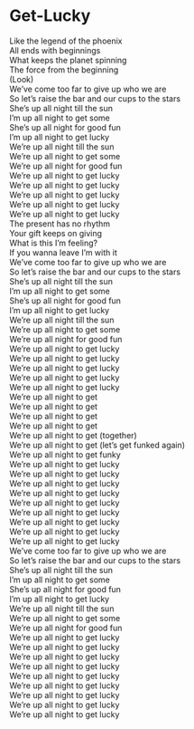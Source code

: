 # Get-Lucky

Like the legend of the phoenix  
All ends with beginnings  
What keeps the planet spinning  
The force from the beginning  
(Look)  
We've come too far to give up who we are  
So let's raise the bar and our cups to the stars  
She's up all night till the sun  
I'm up all night to get some  
She's up all night for good fun  
I'm up all night to get lucky  
We're up all night till the sun  
We're up all night to get some  
We're up all night for good fun  
We're up all night to get lucky  
We're up all night to get lucky  
We're up all night to get lucky  
We're up all night to get lucky  
We're up all night to get lucky  
The present has no rhythm  
Your gift keeps on giving  
What is this I'm feeling?  
If you wanna leave I'm with it  
We've come too far to give up who we are  
So let's raise the bar and our cups to the stars  
She's up all night till the sun  
I'm up all night to get some  
She's up all night for good fun  
I'm up all night to get lucky  
We're up all night till the sun  
We're up all night to get some  
We're up all night for good fun  
We're up all night to get lucky  
We're up all night to get lucky  
We're up all night to get lucky  
We're up all night to get lucky  
We're up all night to get lucky  
We're up all night to get  
We're up all night to get  
We're up all night to get  
We're up all night to get  
We're up all night to get (together)  
We're up all night to get (let's get funked again)  
We're up all night to get funky  
We're up all night to get lucky  
We're up all night to get lucky  
We're up all night to get lucky  
We're up all night to get lucky  
We're up all night to get lucky  
We're up all night to get lucky  
We're up all night to get lucky  
We're up all night to get lucky  
We're up all night to get lucky  
We've come too far to give up who we are  
So let's raise the bar and our cups to the stars  
She's up all night till the sun  
I'm up all night to get some  
She's up all night for good fun  
I'm up all night to get lucky  
We're up all night till the sun  
We're up all night to get some  
We're up all night for good fun  
We're up all night to get lucky  
We're up all night to get lucky  
We're up all night to get lucky  
We're up all night to get lucky  
We're up all night to get lucky  
We're up all night to get lucky  
We're up all night to get lucky  
We're up all night to get lucky  
We're up all night to get lucky
